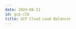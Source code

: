 ```yaml
---
date: 2024-08-21
id: gcp-clb
title: GCP Cloud Load Balancer
---
```


<DocCardContainer>

<DocCard
    title="📄️ Logging"
    description="This documentation provides a detailed walkthrough on how to set up a Pub/Sub to collect Cloud Load Balancer (CLB) logs and forward them to SigNoz."
    href="/docs/gcp-monitoring/gcp-clb/logging/"
/>
<DocCard
    title="📄️ Metrics"
    description="This document provides a detailed walkthrough on how to send Google Cloud Load Balancer metrics to SigNoz."
    href="/docs/gcp-monitoring/gcp-clb/metrics/"
/>

</DocCardContainer>
